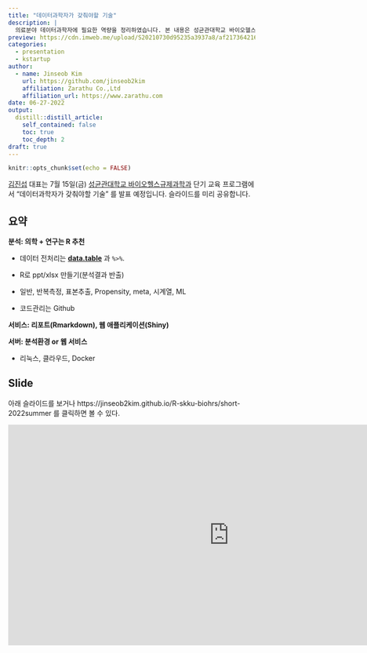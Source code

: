 ```yaml
---
title: "데이터과학자가 갖춰야할 기술"
description: |
  의료분야 데이터과학자에 필요한 역량을 정리하였습니다. 본 내용은 성균관대학교 바이오헬스규제과학과 단기 교육 프로그램에서 발표할 예정입니다. 
preview: https://cdn.imweb.me/upload/S20210730d95235a3937a8/af217364216d8.png
categories:
  - presentation
  - kstartup
author:
  - name: Jinseob Kim
    url: https://github.com/jinseob2kim
    affiliation: Zarathu Co.,Ltd
    affiliation_url: https://www.zarathu.com
date: 06-27-2022
output:
  distill::distill_article:
    self_contained: false
    toc: true
    toc_depth: 2
draft: true
---
```


```r
knitr::opts_chunk$set(echo = FALSE)
```

[김진섭](https://github.com/jinseob2kim) 대표는 7월 15일(금) [성균관대학교 바이오헬스규제과학과 ](http://biohrs.skku.edu/) 단기 교육 프로그램에서 "데이터과학자가 갖춰야할 기술" 를 발표 예정입니다. 슬라이드를 미리 공유합니다. 


## 요약

**분석: 의학 + 연구는 R 추천** 

* 데이터 전처리는 **[data.table](https://blog.zarathu.com/posts/2022-02-11-datatable/)** 과 `%>%`.  

* R로 ppt/xlsx 만들기(분석결과 반출)

* 일반, 반복측정, 표본추출, Propensity, meta, 시계열, ML

* 코드관리는 Github

**서비스: 리포트(Rmarkdown), 웹 애플리케이션(Shiny)**

**서버: 분석환경 or 웹 서비스**

* 리눅스, 클라우드, Docker 

## Slide

아래 슬라이드를 보거나 https://jinseob2kim.github.io/R-skku-biohrs/short-2022summer 를 클릭하면 볼 수 있다.

<iframe src="https://jinseob2kim.github.io/R-skku-biohrs/short-2022summer" width="900" height="450" style="border: none;"></iframe>



